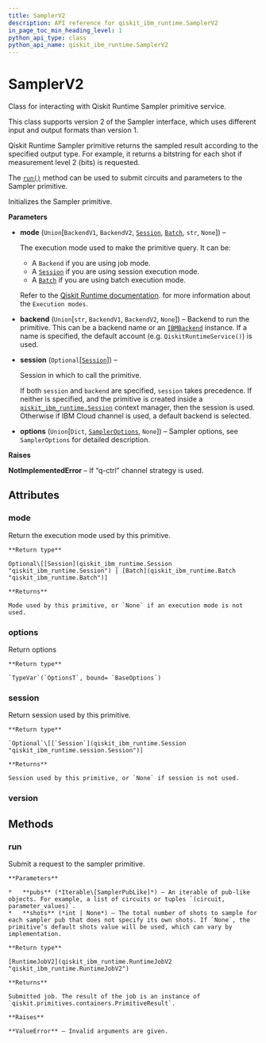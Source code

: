 ```yaml
---
title: SamplerV2
description: API reference for qiskit_ibm_runtime.SamplerV2
in_page_toc_min_heading_level: 1
python_api_type: class
python_api_name: qiskit_ibm_runtime.SamplerV2
---
```


# SamplerV2

<Class id="qiskit_ibm_runtime.SamplerV2" isDedicatedPage={true} github="https://github.com/Qiskit/qiskit-ibm-runtime/tree/main/qiskit_ibm_runtime/sampler.py#L50-L172" signature="SamplerV2(mode=None, backend=None, session=None, options=None)">
  Class for interacting with Qiskit Runtime Sampler primitive service.

  This class supports version 2 of the Sampler interface, which uses different input and output formats than version 1.

  Qiskit Runtime Sampler primitive returns the sampled result according to the specified output type. For example, it returns a bitstring for each shot if measurement level 2 (bits) is requested.

  The [`run()`](#qiskit_ibm_runtime.SamplerV2.run "qiskit_ibm_runtime.SamplerV2.run") method can be used to submit circuits and parameters to the Sampler primitive.

  Initializes the Sampler primitive.

  **Parameters**

  *   **mode** (`Union`\[`BackendV1`, `BackendV2`, [`Session`](qiskit_ibm_runtime.Session "qiskit_ibm_runtime.session.Session"), [`Batch`](qiskit_ibm_runtime.Batch "qiskit_ibm_runtime.batch.Batch"), `str`, `None`]) –

      The execution mode used to make the primitive query. It can be:

      *   A `Backend` if you are using job mode.
      *   A [`Session`](qiskit_ibm_runtime.Session "qiskit_ibm_runtime.Session") if you are using session execution mode.
      *   A [`Batch`](qiskit_ibm_runtime.Batch "qiskit_ibm_runtime.Batch") if you are using batch execution mode.

      Refer to the [Qiskit Runtime documentation](/run). for more information about the `Execution modes`.

  *   **backend** (`Union`\[`str`, `BackendV1`, `BackendV2`, `None`]) – Backend to run the primitive. This can be a backend name or an [`IBMBackend`](qiskit_ibm_runtime.IBMBackend "qiskit_ibm_runtime.IBMBackend") instance. If a name is specified, the default account (e.g. `QiskitRuntimeService()`) is used.

  *   **session** (`Optional`\[[`Session`](qiskit_ibm_runtime.Session "qiskit_ibm_runtime.session.Session")]) –

      Session in which to call the primitive.

      If both `session` and `backend` are specified, `session` takes precedence. If neither is specified, and the primitive is created inside a [`qiskit_ibm_runtime.Session`](qiskit_ibm_runtime.Session "qiskit_ibm_runtime.Session") context manager, then the session is used. Otherwise if IBM Cloud channel is used, a default backend is selected.

  *   **options** (`Union`\[`Dict`, [`SamplerOptions`](qiskit_ibm_runtime.options.SamplerOptions "qiskit_ibm_runtime.options.sampler_options.SamplerOptions"), `None`]) – Sampler options, see `SamplerOptions` for detailed description.

  **Raises**

  **NotImplementedError** – If “q-ctrl” channel strategy is used.

  ## Attributes

  ### mode

  <Attribute id="qiskit_ibm_runtime.SamplerV2.mode" name="mode">
    Return the execution mode used by this primitive.

    **Return type**

    Optional\[[Session](qiskit_ibm_runtime.Session "qiskit_ibm_runtime.Session") | [Batch](qiskit_ibm_runtime.Batch "qiskit_ibm_runtime.Batch")]

    **Returns**

    Mode used by this primitive, or `None` if an execution mode is not used.
  </Attribute>

  ### options

  <Attribute id="qiskit_ibm_runtime.SamplerV2.options" name="options" attributeTypeHint="SamplerOptions">
    Return options

    **Return type**

    `TypeVar`(`OptionsT`, bound= `BaseOptions`)
  </Attribute>

  ### session

  <Attribute id="qiskit_ibm_runtime.SamplerV2.session" name="session">
    Return session used by this primitive.

    **Return type**

    `Optional`\[[`Session`](qiskit_ibm_runtime.Session "qiskit_ibm_runtime.session.Session")]

    **Returns**

    Session used by this primitive, or `None` if session is not used.
  </Attribute>

  ### version

  <Attribute id="qiskit_ibm_runtime.SamplerV2.version" name="version" attributeValue="2" />

  ## Methods

  ### run

  <Function id="qiskit_ibm_runtime.SamplerV2.run" name="run" github="https://github.com/Qiskit/qiskit-ibm-runtime/tree/main/qiskit_ibm_runtime/sampler.py#L129-L156" signature="run(pubs, *, shots=None)">
    Submit a request to the sampler primitive.

    **Parameters**

    *   **pubs** (*Iterable\[SamplerPubLike]*) – An iterable of pub-like objects. For example, a list of circuits or tuples `(circuit, parameter_values)`.
    *   **shots** (*int | None*) – The total number of shots to sample for each sampler pub that does not specify its own shots. If `None`, the primitive’s default shots value will be used, which can vary by implementation.

    **Return type**

    [RuntimeJobV2](qiskit_ibm_runtime.RuntimeJobV2 "qiskit_ibm_runtime.RuntimeJobV2")

    **Returns**

    Submitted job. The result of the job is an instance of `qiskit.primitives.containers.PrimitiveResult`.

    **Raises**

    **ValueError** – Invalid arguments are given.
  </Function>
</Class>

